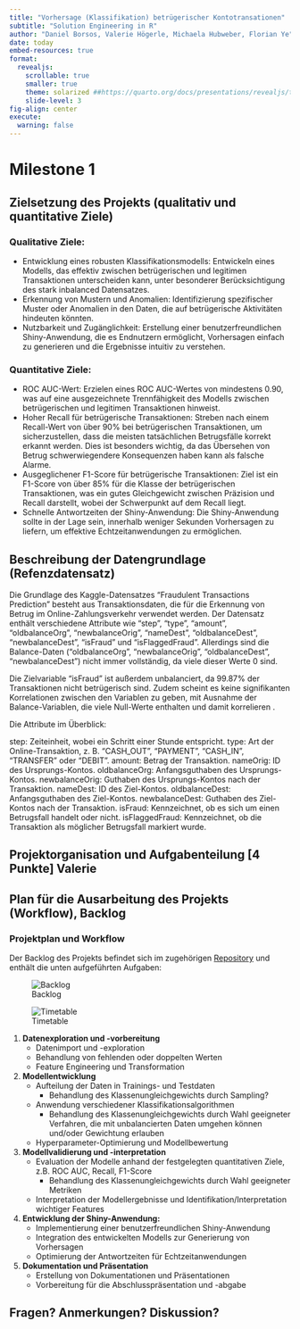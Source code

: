 ```yaml
---
title: "Vorhersage (Klassifikation) betrügerischer Kontotransationen"
subtitle: "Solution Engineering in R"
author: "Daniel Borsos, Valerie Högerle, Michaela Hubweber, Florian Ye"
date: today
embed-resources: true
format:
  revealjs:
    scrollable: true
    smaller: true
    theme: solarized ##https://quarto.org/docs/presentations/revealjs/themes.html
    slide-level: 3
fig-align: center
execute: 
  warning: false
---
```




# Milestone 1 


## Zielsetzung des Projekts (qualitativ und quantitative Ziele)
### Qualitative Ziele: {.scrollable}
- Entwicklung eines robusten Klassifikationsmodells: Entwickeln eines Modells, das effektiv zwischen betrügerischen und legitimen Transaktionen unterscheiden kann, unter besonderer Berücksichtigung des stark inbalanced Datensatzes.
- Erkennung von Mustern und Anomalien: Identifizierung spezifischer Muster oder Anomalien in den Daten, die auf betrügerische Aktivitäten hindeuten könnten.
- Nutzbarkeit und Zugänglichkeit: Erstellung einer benutzerfreundlichen Shiny-Anwendung, die es Endnutzern ermöglicht, Vorhersagen einfach zu generieren und die Ergebnisse intuitiv zu verstehen.

### Quantitative Ziele: {.scrollable}
- ROC AUC-Wert: Erzielen eines ROC AUC-Wertes von mindestens 0.90, was auf eine ausgezeichnete Trennfähigkeit des Modells zwischen betrügerischen und legitimen Transaktionen hinweist.
- Hoher Recall für betrügerische Transaktionen: Streben nach einem Recall-Wert von über 90% bei betrügerischen Transaktionen, um sicherzustellen, dass die meisten tatsächlichen Betrugsfälle korrekt erkannt werden. Dies ist besonders wichtig, da das Übersehen von Betrug schwerwiegendere Konsequenzen haben kann als falsche Alarme.
- Ausgeglichener F1-Score für betrügerische Transaktionen: Ziel ist ein F1-Score von über 85% für die Klasse der betrügerischen Transaktionen, was ein gutes Gleichgewicht zwischen Präzision und Recall darstellt, wobei der Schwerpunkt auf dem Recall liegt.
- Schnelle Antwortzeiten der Shiny-Anwendung: Die Shiny-Anwendung sollte in der Lage sein, innerhalb weniger Sekunden Vorhersagen zu liefern, um effektive Echtzeitanwendungen zu ermöglichen.

## Beschreibung der Datengrundlage (Refenzdatensatz) 

Die Grundlage des Kaggle-Datensatzes "Fraudulent Transactions Prediction" besteht aus Transaktionsdaten, die für die Erkennung von Betrug im Online-Zahlungsverkehr verwendet werden. Der Datensatz enthält verschiedene Attribute wie "step", "type", "amount", "oldbalanceOrg", "newbalanceOrig", "nameDest", "oldbalanceDest", "newbalanceDest", "isFraud" und "isFlaggedFraud". Allerdings sind die Balance-Daten ("oldbalanceOrg", "newbalanceOrig", "oldbalanceDest", "newbalanceDest") nicht immer vollständig, da viele dieser Werte 0 sind.

Die Zielvariable "isFraud" ist außerdem unbalanciert, da 99.87% der Transaktionen nicht betrügerisch sind. Zudem scheint es keine signifikanten Korrelationen zwischen den Variablen zu geben, mit Ausnahme der Balance-Variablen, die viele Null-Werte enthalten und damit korrelieren .

Die Attribute im Überblick:

step: Zeiteinheit, wobei ein Schritt einer Stunde entspricht.
type: Art der Online-Transaktion, z. B. "CASH_OUT", "PAYMENT", "CASH_IN", "TRANSFER" oder "DEBIT".
amount: Betrag der Transaktion.
nameOrig: ID des Ursprungs-Kontos.
oldbalanceOrg: Anfangsguthaben des Ursprungs-Kontos.
newbalanceOrig: Guthaben des Ursprungs-Kontos nach der Transaktion.
nameDest: ID des Ziel-Kontos.
oldbalanceDest: Anfangsguthaben des Ziel-Kontos.
newbalanceDest: Guthaben des Ziel-Kontos nach der Transaktion.
isFraud: Kennzeichnet, ob es sich um einen Betrugsfall handelt oder nicht.
isFlaggedFraud: Kennzeichnet, ob die Transaktion als möglicher Betrugsfall markiert wurde.

## Projektorganisation und Aufgabenteilung [4 Punkte] Valerie
## Plan für die Ausarbeitung des Projekts (Workflow), Backlog 

### Projektplan und Workflow {.scrollable}

Der Backlog des Projekts befindet sich im zugehörigen [Repository](https://github.com/users/Abbastanza/projects/3) und enthält die unten aufgeführten Aufgaben:

::: {layout-ncol=2}

![Backlog](img/kanban.png)


![Timetable](img/workflow.png)

:::




1. **Datenexploration und -vorbereitung**
   - Datenimport und -exploration
   - Behandlung von fehlenden oder doppelten Werten
   - Feature Engineering und Transformation
   
2. **Modellentwicklung**
   - Aufteilung der Daten in Trainings- und Testdaten
      - Behandlung des Klassenungleichgewichts durch Sampling? 
   - Anwendung verschiedener Klassifikationsalgorithmen
      - Behandlung des Klassenungleichgewichts durch Wahl geeigneter Verfahren, die mit unbalancierten Daten umgehen können und/oder Gewichtung erlauben
   - Hyperparameter-Optimierung und Modellbewertung

3. **Modellvalidierung und -interpretation**
   - Evaluation der Modelle anhand der festgelegten quantitativen Ziele, z.B. ROC AUC, Recall, F1-Score
      - Behandlung des Klassenungleichgewichts durch Wahl geeigneter Metriken
   - Interpretation der Modellergebnisse und Identifikation/Interpretation wichtiger Features
   
4. **Entwicklung der Shiny-Anwendung:**
   - Implementierung einer benutzerfreundlichen Shiny-Anwendung
   - Integration des entwickelten Modells zur Generierung von Vorhersagen
   - Optimierung der Antwortzeiten für Echtzeitanwendungen

5. **Dokumentation und Präsentation**
   - Erstellung von Dokumentationen und Präsentationen
   - Vorbereitung für die Abschlusspräsentation und -abgabe

## Fragen? Anmerkungen? Diskussion? 

